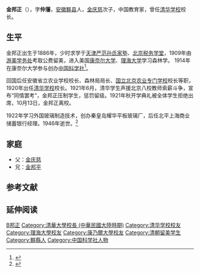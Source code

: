 {{Infobox_Person
| name = 金邦正
|image=Jin Bangzheng2.jpg
|box_width=230px
|occupation=
| period =
|birth_name=
| other_names =
| Sex =男
|birth_date= 1886年
|birth_place= [[江苏|江苏]][[上海|上海]]
|death_date=1946年
|death_place=？
| nationality ={{QING}}<br/>{{ROC}}
| residence =
| party =
| religion =
| spouse =
| relatives =
|education=
| past =
| work =
|awards=
}}
'''金邦正'''（{{bd|1886年| |1946年| |catIdx=Jin金}}），字'''仲藩'''，[[安徽|安徽]][[黟县|黟县]]人，[[金庆慈|金庆慈]]次子，中国教育家，曾任[[清华学校|清华学校]]校长。

==生平==
金邦正出生于1886年，少时求学于[[天津|天津]][[严范孙氏家塾|严范孙氏家塾]]、[[北京税务学堂|北京税务学堂]]，1909年由[[游美学务处|游美学务处]]考取公费留美，进入美国[[康奈尔大学|康奈尔大学]]、[[理海大学|理海大学]]学习森林学。 1914年在康奈尔大学参与创办[[中国科学社|中国科学社]]<ref>{{Cite web |url=http://news.big5.enorth.com.cn/system/2010/06/04/004745633.shtml |title=天津小洋樓金邦正舊居：首倡植樹造林 誰種誰有 |accessdate=2011-01-23 |archive-date=2011-11-13 |archive-url=https://web.archive.org/web/20111113174724/http://news.big5.enorth.com.cn/system/2010/06/04/004745633.shtml |dead-url=yes }}</ref>。

回国后任安徽省立农业学校校长、森林局局长、[[国立北京农业专门学校|国立北京农业专门学校]]校长等职，1920年出任[[清华学校|清华学校]]校长。1921年6月，清华学生声援北京八校教师索薪斗争，宣布“同情罢考”，金邦正压制学生，惩罚留级。1921年秋开学典礼被全体学生拒绝出席，10月13日，金邦正离校。

1922年学习外国玻璃制造技术，创办秦皇岛耀华平板玻璃厂，后任北平上海商业储蓄银行经理。1946年逝世。<ref>{{Cite web |url=http://xyh.cau.edu.cn/art/2012/1/9/art_22589_426889.html |title=金邦正 |accessdate=2016-08-13 |archive-date=2019-07-01 |archive-url=https://web.archive.org/web/20190701092916/http://xyh.cau.edu.cn/art/2012/1/9/art_22589_426889.html |dead-url=no }}</ref>

==家庭==
*父：[[金庆慈|金庆慈]]
*兄：[[金邦平|金邦平]]

==参考文献==
{{Reflist}}

==延伸阅读==
{{Wikisource further reading}}

{{s-start}}
{{s-before|[[严鹤龄|严鹤龄]]<br><small>(代理)<br/>正任：[[张煜全|张煜全]]</small>}}
{{s-ttl|title=[[清华学校|清华学校]]校长|years=1920年8月 - 1922年4月}}
{{s-after|[[王文显|王文显]]<br><small>(代理)<br/>正任：[[曹云祥|曹云祥]]</small>}}
{{end}}

{{中国科学社创办人}}
{{清华大学|nocat}}
{{國立清華大學|nocat}}
{{DEFAULTSORT:J金邦正}}
[[Category:金姓|B邦正]]
[[Category:清華大學校長_(中華民國大陸時期)|Category:清華大學校長 (中華民國大陸時期)]]
[[Category:清华学校校友|Category:清华学校校友]]
[[Category:理海大學校友|Category:理海大學校友]]
[[Category:康乃爾大學校友|Category:康乃爾大學校友]]
[[Category:清朝留美学生|Category:清朝留美学生]]
[[Category:黟縣人|Category:黟縣人]]
[[Category:中国科学社人物|Category:中国科学社人物]]